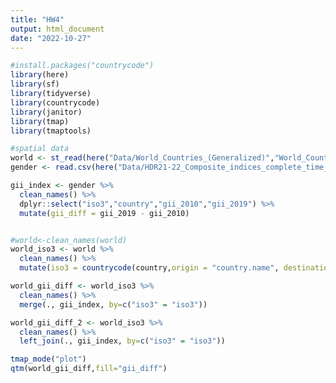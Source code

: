 ```yaml
---
title: "HW4"
output: html_document
date: "2022-10-27"
---
```


```r
#install.packages("countrycode")
library(here)
library(sf)
library(tidyverse)
library(countrycode)
library(janitor)
library(tmap)
library(tmaptools)
```
```r
#spatial data
world <- st_read(here("Data/World_Countries_(Generalized)","World_Countries__Generalized_.shp"))
gender <- read.csv(here("Data/HDR21-22_Composite_indices_complete_time_series.csv"),na="NULL")

```
```r
gii_index <- gender %>%
  clean_names() %>%
  dplyr::select("iso3","country","gii_2010","gii_2019") %>%
  mutate(gii_diff = gii_2019 - gii_2010)


#world<-clean_names(world)
world_iso3 <- world %>%
  clean_names() %>%
  mutate(iso3 = countrycode(country,origin = "country.name", destination = "iso3c"))
```

```r
world_gii_diff <- world_iso3 %>%
  clean_names() %>%
  merge(., gii_index, by=c("iso3" = "iso3"))

world_gii_diff_2 <- world_iso3 %>%
  clean_names() %>%
  left_join(., gii_index, by=c("iso3" = "iso3"))

tmap_mode("plot")
qtm(world_gii_diff,fill="gii_diff")

```


